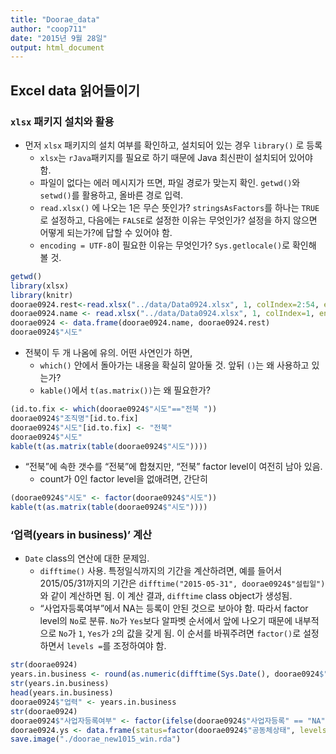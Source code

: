 ---
title: "Doorae_data"
author: "coop711"
date: "2015년 9월 28일"
output: html_document
---

## Excel data 읽어들이기

### `xlsx` 패키지 설치와 활용

* 먼저 `xlsx` 패키지의 설치 여부를 확인하고, 설치되어 있는 경우 `library()` 로 등록
    + `xlsx`는 `rJava`패키지를 필요로 하기 때문에 Java 최신판이 설치되어 있어야 함.
    + 파일이 없다는 에러 메시지가 뜨면, 파일 경로가 맞는지 확인. `getwd()`와 `setwd()`를 활용하고, 올바른 경로 입력.
    + `read.xlsx()` 에 나오는 1은 무슨 뜻인가? `stringsAsFactors`를 하나는 `TRUE`로 설정하고, 다음에는 `FALSE`로 설정한 이유는 무엇인가? 설정을 하지 않으면 어떻게 되는가?에 답할 수 있어야 함.
    + `encoding = UTF-8`이 필요한 이유는 무엇인가? `Sys.getlocale()`로 확인해 볼 것.

```{r}
getwd()
library(xlsx)
library(knitr)
doorae0924.rest<-read.xlsx("../data/Data0924.xlsx", 1, colIndex=2:54, endRow=98, stringsAsFactors=TRUE, encoding = "UTF-8")
doorae0924.name <- read.xlsx("../data/Data0924.xlsx", 1, colIndex=1, endRow=98, stringsAsFactors=FALSE, encoding = "UTF-8")
doorae0924 <- data.frame(doorae0924.name, doorae0924.rest)
doorae0924$"시도"
```

* 전북이 두 개 나옴에 유의. 어떤 사연인가 하면,
    + `which()` 안에서 돌아가는 내용을 확실히 알아둘 것. 앞뒤 `()`는 왜 사용하고 있는가?
    + `kable()`에서 `t(as.matrix())`는 왜 필요한가?

```{r}
(id.to.fix <- which(doorae0924$"시도"=="전북 "))
doorae0924$"조직명"[id.to.fix]
doorae0924$"시도"[id.to.fix] <- "전북"
doorae0924$"시도"
kable(t(as.matrix(table(doorae0924$"시도"))))
```

* "전북 "에 속한 갯수를 "전북"에 합쳤지만, "전북 " factor level이 여전히 남아 있음.
    + count가 0인 factor level을 없애려면, 간단히

```{r}
(doorae0924$"시도" <- factor(doorae0924$"시도"))
kable(t(as.matrix(table(doorae0924$"시도"))))
```

### '업력(years in business)' 계산

* `Date` class의 연산에 대한 문제임.
    + `difftime()` 사용. 특정일식까지의 기간을 계산하려면, 예를 들어서 2015/05/31까지의 기간은 `difftime("2015-05-31", doorae0924$"설립일")` 와 같이 계산하면 됨. 이 계산 결과, `difftime` class object가 생성됨.
    + "사업자등록여부"에서 NA는 등록이 안된 것으로 보아야 함. 따라서 factor level의 `No`로 분류. `No`가 `Yes`보다 알파벳 순서에서 앞에 나오기 때문에 내부적으로 `No`가 `1`, `Yes`가 `2`의 값을 갖게 됨. 이 순서를 바꿔주려면 `factor()`로 설정하면서 `levels = `를 조정하여야 함.

```{r}
str(doorae0924)
years.in.business <- round(as.numeric(difftime(Sys.Date(), doorae0924$"설립일", units="days"))/365, digits=1)
str(years.in.business)
head(years.in.business)
doorae0924$"업력" <- years.in.business
str(doorae0924)
doorae0924$"사업자등록여부" <- factor(ifelse(doorae0924$"사업자등록" == "NA", "No", "Yes"), levels=c("Yes", "No"))
doorae0924.ys <- data.frame(status=factor(doorae0924$"공동체상태", levels=c("창업준비", "경영개선")), years=doorae0924$"업력")
save.image("./doorae_new1015_win.rda")
```                        
